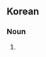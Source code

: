 {{also|納涼|纳凉}}
==Korean==
{{ko-hanjatab}}

===Noun===
{{ko-noun|hj|hangeul=납량}}

# {{hanja form of|납량|enjoying the evening cool}}